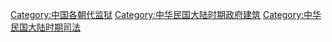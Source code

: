 [[Category:中国各朝代监狱|Category:中国各朝代监狱]]
[[Category:中华民国大陆时期政府建筑|Category:中华民国大陆时期政府建筑]]
[[Category:中华民国大陆时期司法|Category:中华民国大陆时期司法]]